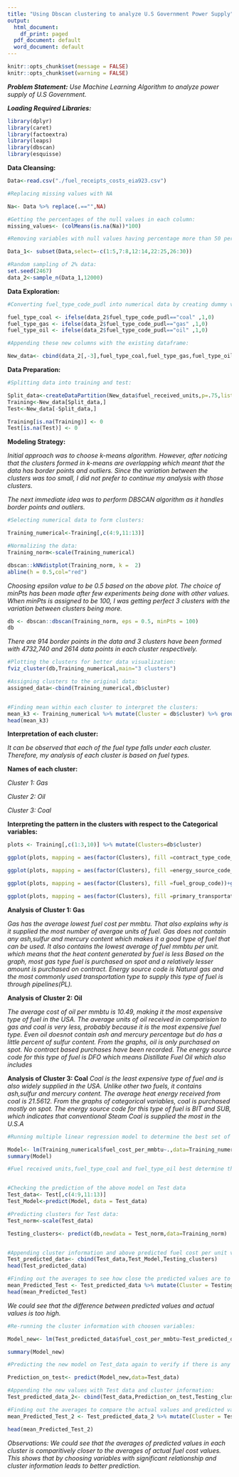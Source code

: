 ---
title: "Using Dbscan clustering to analyze U.S Government Power Supply"
output:
  html_document:
    df_print: paged
  pdf_document: default
  word_document: default
---

```{r setup, include=FALSE}
knitr::opts_chunk$set(message = FALSE)
knitr::opts_chunk$set(warning = FALSE)
```
***Problem Statement:***
*Use Machine Learning Algorithm to analyze power supply of U.S Government.*


***Loading Required Libraries:***
```{r}
library(dplyr)
library(caret)
library(factoextra)
library(leaps)
library(dbscan)
library(esquisse)
```

**Data Cleansing:**
```{r}
Data<-read.csv("./fuel_receipts_costs_eia923.csv")

#Replacing missing values with NA

Na<- Data %>% replace(.=="",NA)

#Getting the percentages of the null values in each column:
missing_values<- (colMeans(is.na(Na))*100)

#Removing variables with null values having percentage more than 50 percent and few other variables which doesn't add much contribution to the analysis:

Data_1<- subset(Data,select=-c(1:5,7:8,12:14,22:25,26:30))
```


```{r}
#Random sampling of 2% data:
set.seed(2467)
data_2<-sample_n(Data_1,12000)
```


**Data Exploration:**
```{r}
#Converting fuel_type_code_pudl into numerical data by creating dummy variables:

fuel_type_coal <- ifelse(data_2$fuel_type_code_pudl=="coal" ,1,0)
fuel_type_gas <- ifelse(data_2$fuel_type_code_pudl=="gas" ,1,0)
fuel_type_oil <- ifelse(data_2$fuel_type_code_pudl=="oil" ,1,0)

#Appending these new columns with the existing dataframe:

New_data<- cbind(data_2[,-3],fuel_type_coal,fuel_type_gas,fuel_type_oil)

```

**Data Preparation:**
```{r}
#Splitting data into training and test:

Split_data<-createDataPartition(New_data$fuel_received_units,p=.75,list=FALSE)
Training<-New_data[Split_data,]
Test<-New_data[-Split_data,]

Training[is.na(Training)] <- 0
Test[is.na(Test)] <- 0


```

**Modeling Strategy:**

*Initial approach was to choose k-means algorithm. However, after noticing that the clusters formed in k-means are overlapping which meant that the data has border points and outliers. Since the variation between the clusters was too small, I did not prefer to continue my analysis with those clusters.*

*The next immediate idea was to perform DBSCAN algorithm as it handles border points and outliers.*
```{r}

#Selecting numerical data to form clusters:

Training_numerical<-Training[,c(4:9,11:13)]

#Normalizing the data:
Training_norm<-scale(Training_numerical)
```


```{r}

dbscan::kNNdistplot(Training_norm, k =  2)
abline(h = 0.5,col="red")

```


*Choosing epsilon value to be 0.5 based on the above plot. The choice of minPts has been made after few experiments being done with other values. When minPts is assigned to be 100, I was getting perfect 3 clusters with the variation between clusters being more.*
```{r}
db <- dbscan::dbscan(Training_norm, eps = 0.5, minPts = 100)
db
```
*There are 914 border points in the data and 3 clusters have been formed with 4732,740 and 2614 data points in each cluster respectively.*

```{r}

#Plotting the clusters for better data visualization:
fviz_cluster(db,Training_numerical,main="3 clusters")

#Assigning clusters to the original data:
assigned_data<-cbind(Training_numerical,db$cluster)


#Finding mean within each cluster to interpret the clusters:
mean_k3 <- Training_numerical %>% mutate(Cluster = db$cluster) %>% group_by(Cluster) %>% summarise_all("mean")
head(mean_k3)
```
**Interpretation of each cluster:**

*It can be observed that each of the fuel type falls under each cluster. Therefore, my analysis of each cluster is based on fuel types.*

**Names of each cluster:**

*Cluster 1: Gas*

*Cluster 2: Oil*

*Cluster 3: Coal*


**Interpreting the pattern in the clusters with respect to the Categorical variables:**
```{r}

plots <- Training[,c(1:3,10)] %>% mutate(Clusters=db$cluster)

ggplot(plots, mapping = aes(factor(Clusters), fill =contract_type_code_label))+geom_bar(position='dodge')+labs(x ='Clusters')

ggplot(plots, mapping = aes(factor(Clusters), fill =energy_source_code_label))+geom_bar(position='dodge')+labs(x ='Clusters')

ggplot(plots, mapping = aes(factor(Clusters), fill =fuel_group_code))+geom_bar(position='dodge')+labs(x ='Clusters')

ggplot(plots, mapping = aes(factor(Clusters), fill =primary_transportation_mode_code))+geom_bar(position='dodge')+labs(x ='Clusters')
```



**Analysis of Cluster 1: Gas**

*Gas has the average lowest fuel cost per mmbtu. That also explains why is it supplied the most number of avergae units of fuel.*
*Gas does not contain any ash,sulfur and mercury content which makes it a good type of fuel that can be used.*
*It also contains the lowest average of fuel mmbtu per unit. which means that the heat content generated by fuel is less*
*Based on the graph, most gas type fuel is purchased on spot and a relatively lesser amount is purchased on contract.*
*Energy source code is Natural gas and the most commonly used transportation type to supply this type of fuel is through pipelines(PL).*

**Analysis of Cluster 2: Oil**

*The average cost of oil per mmbtu is 10.49, making it the most expensive type of fuel in the USA.*
*The average units of oil received in comparision to gas and coal is very less, probably because it is the most expensive fuel type.*
*Even oil doesnot contain ash and mercury percentage but do has a little percent of sulfur content.*
*From the graphs, oil is only purchased on spot. No contract based purchases have been recorded.*
*The energy source code for this type of fuel is DFO which means Distillate Fuel Oil which also includes*


**Analysis of Cluster 3: Coal**
*Coal is the least expensive type of fuel and is also widely supplied in the USA.*
*Unlike other two fuels, it contains ash,sulfur and mercury content.*
*The average heat energy received from coal is 21.5612.*
*From the graphs of categorical variables, coal is purchased mostly on spot.*
*The energy source code for this type of fuel is BIT and SUB, which indicates that conventional Steam Coal is supplied the most in the U.S.A*



\newpage

```{r}

#Running multiple linear regression model to determine the best set of variables to predict fuel_cost_per_mmbtu by considering variables which were used to form clusters:

Model<- lm(Training_numerical$fuel_cost_per_mmbtu~.,data=Training_numerical)
summary(Model)

#Fuel received units,fuel_type_coal and fuel_type_oil best determine the fuel_cost_per_mmbtu variable.


#Checking the prediction of the above model on Test data
Test_data<- Test[,c(4:9,11:13)]
Test_Model<-predict(Model, data = Test_data)

```


```{r}
#Predicting clusters for Test data:
Test_norm<-scale(Test_data)

Testing_clusters<- predict(db,newdata = Test_norm,data=Training_norm)


#Appending cluster information and above predicted fuel cost per unit values to the test data:
Test_predicted_data<- cbind(Test_data,Test_Model,Testing_clusters)
head(Test_predicted_data)

#Finding out the averages to see how close the predicted values are to the actual fuel_cost values:
mean_Predicted_Test <- Test_predicted_data %>% mutate(Cluster = Testing_clusters) %>% group_by(Cluster) %>% summarise_all("mean")
head(mean_Predicted_Test)

```

*We could see that the difference between predicted values and actual values is too high.*
```{r}

#Re-running the cluster information with choosen variables:

Model_new<- lm(Test_predicted_data$fuel_cost_per_mmbtu~Test_predicted_data$fuel_received_units+Test_predicted_data$fuel_type_coal+Test_predicted_data$fuel_type_gas,data=Test_predicted_data)

summary(Model_new)

#Predicting the new model on Test_data again to verify if there is any difference in prediction by choosing the variables with significant importance:

Prediction_on_test<- predict(Model_new,data=Test_data)

#Appending the new values with Test data and cluster information:
Test_predicted_data_2<- cbind(Test_data,Prediction_on_test,Testing_clusters)

#Finding out the averages to compare the actual values and predicted values:
mean_Predicted_Test_2 <- Test_predicted_data_2 %>% mutate(Cluster = Testing_clusters) %>% group_by(Cluster) %>% summarise_all("mean")

head(mean_Predicted_Test_2)

```

*Observations: We could see that the averages of predicted values in each cluster is comparitively closer to the averages of actual fuel cost values. This shows that by choosing variables with significant relationship and cluster information leads to better prediction.*
